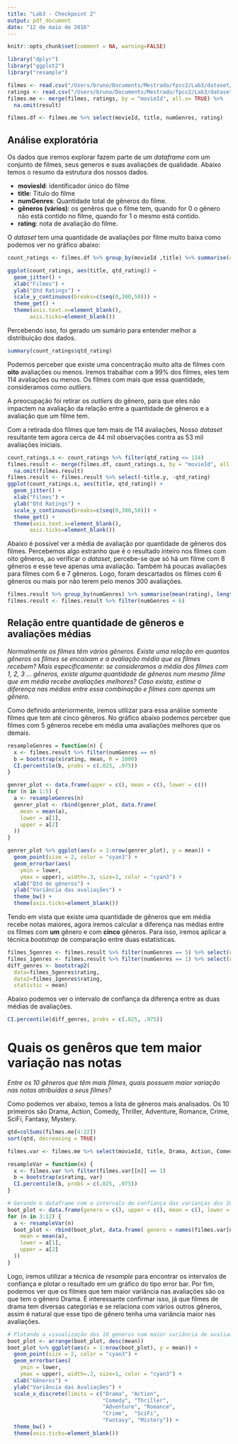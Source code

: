 ```yaml
---
title: "Lab3 - Checkpoint 2"
output: pdf_document
date: "12 de maio de 2016"
---
```

```r
knitr::opts_chunk$set(comment = NA, warning=FALSE)
```

```r

library("dplyr")
library("ggplot2")
library("resample")

filmes <- read.csv("/Users/bruno/Documents/Mestrado/fpcc2/Lab3/dataset/movies_expanded.csv")
ratings <- read.csv("/Users/bruno/Documents/Mestrado/fpcc2/Lab3/dataset/ratings.csv")
filmes.me <- merge(filmes, ratings, by = "movieId", all.x= TRUE) %>%
  na.omit(result)

filmes.df <- filmes.me %>% select(movieId, title, numGenres, rating)

```

## Análise exploratória

Os dados que iremos explorar fazem parte de um *dataframe* com um conjunto de filmes, seus generos e suas avaliações de qualidade. Abaixo temos o resumo da estrutura dos nossos dados. 

* **moviesId**: identificador único do filme
* **title**: Titulo do filme 
* **numGenres**: Quantidade total de gêneros do filme.
* **gêneros (vários)**: os genêros que o filme tem, quando for 0 o gênero não está contido no filme, quando for 1 o mesmo está contido. 
* **rating**: nota de avaliação do filme. 

O *dataset* tem uma quantidade de avaliações por filme muito baixa como podemos ver no gráfico abaixo:

```r
count_ratings <- filmes.df %>% group_by(movieId ,title) %>% summarise(qtd_rating = length(rating))

ggplot(count_ratings, aes(title, qtd_rating)) + 
  geom_jitter() +
  xlab("Filmes") +
  ylab("Qtd Ratings") + 
  scale_y_continuous(breaks=c(seq(0,300,50))) + 
  theme_get() + 
  theme(axis.text.x=element_blank(),
       axis.ticks=element_blank())
```

Percebendo isso, foi gerado um sumário para entender melhor a distribuição dos dados. 

``` r
summary(count_ratings$qtd_rating)
```

Podemos perceber que existe uma concentração muito alta de filmes com **oito** avaliações ou menos. Iremos trabalhar com a 99% dos filmes, eles tem 114 avaliações ou menos. Os filmes com mais que essa quantidade, consideramos como *outliers*. 

A preocupação foi retirar os *outliers* do gênero, para que eles não impactem na avaliação da relação entre a quantidade de gêneros e a avaliação que um filme tem. 

Com a retirada dos filmes que tem mais de 114 avaliações, Nosso *dataset* resultante tem agora cerca de 44 mil observações contra as 53 mil avaliações iniciais. 

```r
count_ratings.s <- count_ratings %>% filter(qtd_rating <= 114)
filmes.result <- merge(filmes.df, count_ratings.s, by = "movieId", all.x= TRUE) %>%
  na.omit(filmes.result)
filmes.result <- filmes.result %>% select(-title.y, -qtd_rating)
ggplot(count_ratings.s, aes(title, qtd_rating)) + 
  geom_jitter() +
  xlab("Filmes") +
  ylab("Qtd Ratings") + 
  scale_y_continuous(breaks=c(seq(0,300,50))) + 
  theme_get() + 
  theme(axis.text.x=element_blank(),
       axis.ticks=element_blank())
```

Abaixo é possível ver a média de avaliação por quantidade de gêneros dos filmes. Percebemos algo estranho que é o resultado inteiro nos filmes com oito gêneros, ao verificar o *dataset*, percebe-se que só há um filme com 8 gêneros e esse teve apenas uma avaliação. Também há poucas avaliações para filmes com 6 e 7 gêneros. Logo, foram descartados os filmes com 6 gêneros ou mais por não terem pelo menos 300 avaliações. 

```r
filmes.result %>% group_by(numGenres) %>% summarise(mean(rating), length(rating))
filmes.result <- filmes.result %>% filter(numGenres < 6)
```


## Relação entre quantidade de gêneros e avaliações médias 

*Normalmente os filmes têm vários gêneros. Existe uma relação em quantos gêneros os filmes se encaixam e a avaliação média que os filmes recebem? Mais especificamente: se consideramos a média dos filmes com 1, 2, 3 ... gêneros, existe alguma quantidade de gêneros num mesmo filme que em média recebe avaliações melhores? Caso exista, estime a diferença nas médias entre essa combinação e filmes com apenas um gênero.*

Como definido anteriormente, iremos utilizar para essa análise somente filmes que tem até cinco gêneros. No gráfico abaixo podemos perceber que filmes com 5 gêneros recebe em média uma avaliações melhores que os demais. 

```r

resampleGenres = function(n) {
  x <- filmes.result %>% filter(numGenres == n)
  b = bootstrap(x$rating, mean, R = 1000)
  CI.percentile(b, probs = c(.025, .975))
}

genrer_plot <- data.frame(upper = c(), mean = c(), lower = c())
for (n in 1:5) {
  a <- resampleGenres(n)
  genrer_plot <- rbind(genrer_plot, data.frame(
    mean = mean(a),
    lower = a[1],
    upper = a[2]
  ))
}

genrer_plot %>% ggplot(aes(x = 1:nrow(genrer_plot), y = mean)) +
  geom_point(size = 2, color = "cyan3") + 
  geom_errorbar(aes(
    ymin = lower, 
    ymax = upper), width=.3, size=1, color = "cyan3") +
  xlab("Qtd de gêneros") +
  ylab("Variância das avaliações") +
  theme_bw() +
  theme(axis.ticks=element_blank())
```

Tendo em vista que existe uma quantidade de gêneros que em média recebe notas maiores, agora iremos calcular a diferença nas médias entre os filmes com **um** gênero e com **cinco** gêneros. Para isso, iremos aplicar a técnica *bootstrap* de comparação entre duas estatísticas. 

```r
filmes_5genres <- filmes.result %>% filter(numGenres == 5) %>% select(rating)
filmes_1genres <- filmes.result %>% filter(numGenres == 1) %>% select(rating)
diff_genres <- bootstrap2(
  data=filmes_5genres$rating,
  data2=filmes_1genres$rating,
  statistic = mean)
```

Abaixo podemos ver o intervalo de confiança da diferença entre as duas médias de avaliações. 

```r
CI.percentile(diff_genres, probs = c(.025, .975))
```

# Quais os genêros que tem maior variação nas notas

*Entre os 10 gêneros que têm mais filmes, quais possuem maior variação nas notas atribuídas a seus filmes?*

Como podemos ver abaixo, temos a lista de gêneros mais analisados. Os 10 primeiros são Drama, Action, Comedy, Thriller, Adventure, Romance, Crime, SciFi, Fantasy, Mystery. 

```r
qtd=colSums(filmes.me[4:22])
sort(qtd, decreasing = TRUE)
```

```r
filmes.var <- filmes.me %>% select(movieId, title, Drama, Action, Comedy, Thriller, Adventure, Romance, Crime, SciFi, Fantasy, Mystery, rating) 

resampleVar = function(n) {
  x <- filmes.var %>% filter(filmes.var[[n]] == 1)
  b = bootstrap(x$rating, var)
  CI.percentile(b, probs = c(.025, .975))
}

# Gerando o dataframe com o intervalo de confiança das varianças dos 10 generos.
boot_plot <- data.frame(genero = c(), upper = c(), mean = c(), lower = c())
for (n in 3:12) {
  a <- resampleVar(n)
  boot_plot <- rbind(boot_plot, data.frame( genero = names(filmes.var[n]),
    mean = mean(a),
    lower = a[1],
    upper = a[2]
  ))
}
```

Logo, iremos utilizar a técnica de *resample* para encontrar os intervalos de confiança e plotar o resultado em um gráfico do tipo error bar. Por fim, podemos ver que os filmes que tem maior variância nas avaliações são os que tem o gênero Drama. É interessante confirmar isso, já que filmes de drama tem diversas categorias e se relaciona com vários outros gêneros, assim é natural que esse tipo de gênero tenha uma variância maior nas avaliações. 

``` r
# Plotando a visualização dos 10 generos com maior variância de avaliações. 
boot_plot <- arrange(boot_plot, desc(mean))
boot_plot %>% ggplot(aes(x = 1:nrow(boot_plot), y = mean)) +
  geom_point(size = 2, color = "cyan3") + 
  geom_errorbar(aes(
    ymin = lower, 
    ymax = upper), width=.3, size=1, color = "cyan3") +
  xlab("Gêneros") +
  ylab("Variância das Avaliações") +
  scale_x_discrete(limits = c("Drama", "Action", 
                              "Comedy", "Thriller",
                              "Adventure", "Romance", 
                              "Crime",  "SciFi",
                              "Fantasy", "Mistery")) + 
  theme_bw() +
  theme(axis.ticks=element_blank())
```